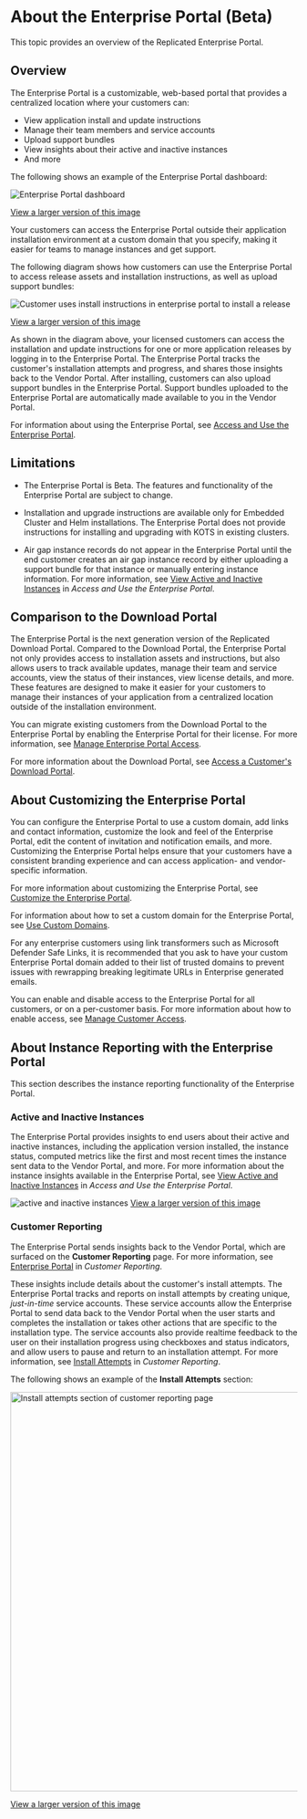 # About the Enterprise Portal (Beta)

This topic provides an overview of the Replicated Enterprise Portal.

## Overview

The Enterprise Portal is a customizable, web-based portal that provides a centralized location where your customers can:
* View application install and update instructions
* Manage their team members and service accounts
* Upload support bundles
* View insights about their active and inactive instances
* And more

The following shows an example of the Enterprise Portal dashboard:

![Enterprise Portal dashboard](/images/enterprise-portal-dashboard.png)

[View a larger version of this image](/images/enterprise-portal-dashboard.png)

Your customers can access the Enterprise Portal outside their application installation environment at a custom domain that you specify, making it easier for teams to manage instances and get support. 

The following diagram shows how customers can use the Enterprise Portal to access release assets and installation instructions, as well as upload support bundles:

![Customer uses install instructions in enterprise portal to install a release](/images/enterprise-portal-overview.png)

[View a larger version of this image](/images/enterprise-portal-overview.png)

As shown in the diagram above, your licensed customers can access the installation and update instructions for one or more application releases by logging in to the Enterprise Portal. The Enterprise Portal tracks the customer's installation attempts and progress, and shares those insights back to the Vendor Portal. After installing, customers can also upload support bundles in the Enterprise Portal. Support bundles uploaded to the Enterprise Portal are automatically made available to you in the Vendor Portal. 

For information about using the Enterprise Portal, see [Access and Use the Enterprise Portal](enterprise-portal-use).

## Limitations

* The Enterprise Portal is Beta. The features and functionality of the Enterprise Portal are subject to change.

* Installation and upgrade instructions are available only for Embedded Cluster and Helm installations. The Enterprise Portal does not provide instructions for installing and upgrading with KOTS in existing clusters.

* Air gap instance records do not appear in the Enterprise Portal until the end customer creates an air gap instance record by either uploading a support bundle for that instance or manually entering instance information. For more information, see [View Active and Inactive Instances](/vendor/enterprise-portal-use#view-active-and-inactive-instances) in _Access and Use the Enterprise Portal_.

## Comparison to the Download Portal

The Enterprise Portal is the next generation version of the Replicated Download Portal. Compared to the Download Portal, the Enterprise Portal not only provides access to installation assets and instructions, but also allows users to track available updates, manage their team and service accounts, view the status of their instances, view license details, and more. These features are designed to make it easier for your customers to manage their instances of your application from a centralized location outside of the installation environment.

You can migrate existing customers from the Download Portal to the Enterprise Portal by enabling the Enterprise Portal for their license. For more information, see [Manage Enterprise Portal Access](enterprise-portal-invite).

For more information about the Download Portal, see [Access a Customer's Download Portal](/vendor/releases-share-download-portal).

## About Customizing the Enterprise Portal

You can configure the Enterprise Portal to use a custom domain, add links and contact information, customize the look and feel of the Enterprise Portal, edit the content of invitation and notification emails, and more. Customizing the Enterprise Portal helps ensure that your customers have a consistent branding experience and can access application- and vendor-specific information.

For more information about customizing the Enterprise Portal, see [Customize the Enterprise Portal](enterprise-portal-configure).

For information about how to set a custom domain for the Enterprise Portal, see [Use Custom Domains](/vendor/custom-domains-using). 

For any enterprise customers using link transformers such as Microsoft Defender Safe Links, it is recommended that you ask to have your custom Enterprise Portal domain added to their list of trusted domains to prevent issues with rewrapping breaking legitimate URLs in Enterprise generated emails.

You can enable and disable access to the Enterprise Portal for all customers, or on a per-customer basis. For more information about how to enable access, see [Manage Customer Access](/vendor/enterprise-portal-invite#manage-ep-access).

## About Instance Reporting with the Enterprise Portal

This section describes the instance reporting functionality of the Enterprise Portal.

### Active and Inactive Instances

The Enterprise Portal provides insights to end users about their active and inactive instances, including the application version installed, the instance status, computed metrics like the first and most recent times the instance sent data to the Vendor Portal, and more. For more information about the instance insights available in the Enterprise Portal, see [View Active and Inactive Instances](/vendor/enterprise-portal-use#view-active-and-inactive-instances) in _Access and Use the Enterprise Portal_.

![active and inactive instances](/images/enterprise-portal-instance-status-details.png)
[View a larger version of this image](/images/enterprise-portal-instance-status-details.png)

### Customer Reporting

The Enterprise Portal sends insights back to the Vendor Portal, which are surfaced on the **Customer Reporting** page. For more information, see [Enterprise Portal](/vendor/customer-reporting#enterprise-portal-beta) in _Customer Reporting_.

These insights include details about the customer's install attempts. The Enterprise Portal tracks and reports on install attempts by creating unique, _just-in-time_ service accounts. These service accounts allow the Enterprise Portal to send data back to the Vendor Portal when the user starts and completes the installation or takes other actions that are specific to the installation type. The service accounts also provide realtime feedback to the user on their installation progress using checkboxes and status indicators, and allow users to pause and return to an installation attempt. For more information, see [Install Attempts](/vendor/customer-reporting#install-attempts-beta) in _Customer Reporting_.

The following shows an example of the **Install Attempts** section:

<img alt="Install attempts section of customer reporting page" src="/images/customer-reporting-install-attempts-expanded.png" width="700px"/>

[View a larger version of this image](/images/customer-reporting-install-attempts-expanded.png)
